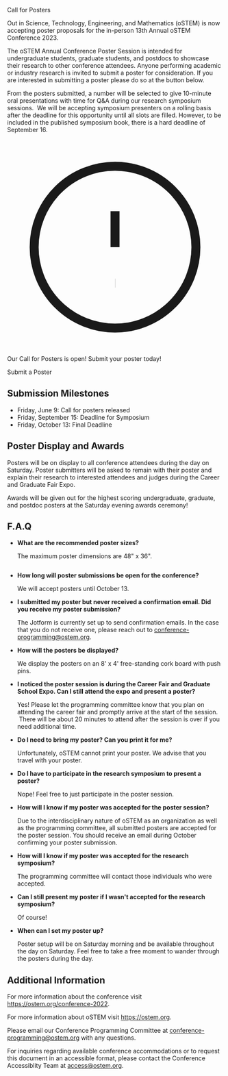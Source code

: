 

<SiteLayout title="Call for Posters">

<div className="border-b-4 border-mulberry border-solid pb-4 mb-4 text-center">
    <p className="text-5xl font-display font-black">Call for Posters</p>
</div>


Out in Science, Technology, Engineering, and Mathematics (oSTEM) is now
accepting poster proposals for the in-person 13th Annual oSTEM Conference 2023.

The oSTEM Annual Conference Poster Session is intended for undergraduate students, graduate students, and postdocs to showcase their research to other conference attendees. Anyone performing academic or industry research is invited to submit a poster for consideration. If you are interested in submitting a poster please do so at the button below.

From the posters submitted, a number will be selected to give 10-minute oral presentations with time for Q&A during our research symposium sessions.  We will be accepting symposium presenters on a rolling basis after the deadline for this opportunity until all slots are filled. However, to be included in the published symposium book, there is a hard deadline of September 16.


<div className="bg-tint-spruce-light text-2xl mt-4 p-8 rounded">
    <p className="flex items-center">
        <svg xmlns="http://www.w3.org/2000/svg" className="h-6 w-6 mr-3" fill="none" viewBox="0 0 24 24" stroke="currentColor">
            <path strokeLinecap="round" strokeLinejoin="round" strokeWidth={2} d="M12 8v4m0 4h.01M21 12a9 9 0 11-18 0 9 9 0 0118 0z" />
        </svg>
        Our Call for Posters is open! Submit your poster today!
    </p>
    <CTAButton onClick={"https://form.jotform.com/222158070005140"}>
      Submit a Poster
    </CTAButton>
</div>                

## Submission Milestones

- Friday, June 9: Call for posters released
- Friday, September 15: Deadline for Symposium
- Friday, October 13: Final Deadline


## Poster Display and Awards
Posters will be on display to all conference attendees during the day on Saturday. Poster submitters will be asked to remain with their poster and explain their research to interested attendees and judges during the Career and Graduate Fair Expo.

Awards will be given out for the highest scoring undergraduate, graduate, and postdoc posters at the Saturday evening awards ceremony!


## F.A.Q
- **What are the recommended poster sizes?**

    The maximum poster dimensions are 48" x 36".
    
<img src="/images/poster-dimensions.jpg" alt=""/>

- **How long will poster submissions be open for the conference?**
    
    We will accept posters until October 13.

- **I submitted my poster but never received a confirmation email. Did you receive my poster submission?**

    The Jotform is currently set up to send confirmation emails. In the case that you do not receive one, please reach out
    to conference-programming@ostem.org. 

- **How will the posters be displayed?**

    We display the posters on an 8' x 4' free-standing cork board with push pins.

- **I noticed the poster session is during the Career Fair and Graduate School Expo. Can I still attend the expo and present a poster?**

    Yes! Please let the programming committee know that you plan on attending the career fair and promptly arrive at the 
    start of the session.  There will be about 20 minutes to attend after the session is over if you need additional time.

- **Do I need to bring my poster? Can you print it for me?**

    Unfortunately, oSTEM cannot print your poster. We advise that you travel with your poster.

- **Do I have to participate in the research symposium to present a poster?**

    Nope! Feel free to just participate in the poster session.

- **How will I know if my poster was accepted for the poster session?**

    Due to the interdisciplinary nature of oSTEM as an organization as well as the programming committee, all submitted
    posters are accepted for the poster session. You should receive an email during October confirming your poster 
    submission.

- **How will I know if my poster was accepted for the research symposium?**

    The programming committee will contact those individuals who were accepted.

- **Can I still present my poster if I wasn't accepted for the research symposium?**

    Of course!
    
- **When can I set my poster up?**

    Poster setup will be on Saturday morning and be available throughout the day on Saturday. Feel free to take a free
    moment to wander through the posters during the day.


## Additional Information

For more information about the conference visit
https://ostem.org/conference-2022.

For more information about oSTEM visit https://ostem.org.

Please email our Conference Programming Committee at
conference-programming@ostem.org with any questions.

For inquiries regarding available conference accommodations or to request this
document in an accessible format, please contact the Conference Accessiblity Team at access@ostem.org.

</SiteLayout>
